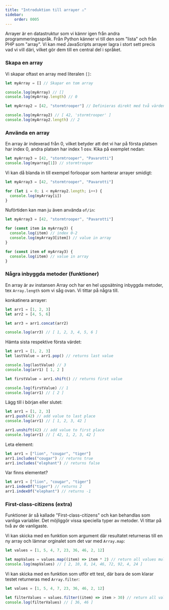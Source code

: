 ```yaml
---
title: "Introduktion till arrayer ⚠️" 
sidebar:
    order: 0005
---
```


Arrayer är en datastruktur som vi kännr igen från andra programmeringsspråk. Från Python känner vi till den som "lista" och från PHP som "array". Vi kan med JavaScripts arrayer lagra i stort sett precis vad vi vill däri, vilket gör dem till en central del i språket. 



### Skapa en array

Vi skapar oftast en array med literalen `[]`:

```js
let myArray = [] // Skapar en tom array

console.log(myArray) // []
console.log(myArray.length) // 0

let myArray2 = [42, "stormtrooper"] // Definieras direkt med två värden

console.log(myArray2) // [ 42, 'stormtrooper' ]
console.log(myArray2.length) // 2

```

### Använda en array

En array är indexerad från 0, vilket betyder att det vi har på första platsen har index 0, andra platsen har index 1 osv. Kika på exemplet nedan:

```js
let myArray3 = [42, "stormtrooper", "Pavarotti"]
console.log(myarray[1]) // stormtrooper
```

Vi kan då blanda in till exempel forloopar som hanterar arrayer smidigt:

```js
let myArray3 = [42, "stormtrooper", "Pavarotti"]

for (let i = 0; i < myArray2.length; i++) {
  console.log(myArray[i])
}
```

Nuförtiden kan man ju även använda `of/in`:

```js
let myArray3 = [42, "stormtrooper", "Pavarotti"]

for (const item in myArray3) {
  console.log(item) // index 0-2
  console.log(myArray3[item]) // value in array
}

for (const item of myArray3) {
  console.log(item) // value in array
}
```

### Några inbyggda metoder (funktioner)

En array är av instansen Array och har en hel uppsätning inbyggda metoder, tex `Array.length` som vi såg ovan. Vi tittar på några till.

konkatinera arrayer:
```js
let arr1 = [1, 2, 3]
let arr2 = [4, 5, 6]

let arr3 = arr1.concat(arr2)

console.log(arr3) // [ 1, 2, 3, 4, 5, 6 ]
```

Hämta sista respektive första värdet:
```js
let arr1 = [1, 2, 3]
let lastValue = arr1.pop() // returns last value

console.log(lastValue) // 3
console.log(arr1) [ 1, 2 ]

let firstValue = arr1.shift() // returns first value

console.log(firstValue) // 1
console.log(arr1) // [ 2 ]
```

Lägg till i början eller slutet:
```js
let arr1 = [1, 2, 3]
arr1.push(42) // add value to last place
console.log(arr1) // [ 1, 2, 3, 42 ]

arr1.unshift(42) // add value to first place
console.log(arr1) // [ 42, 1, 2, 3, 42 ]
```

Leta element:
```js
let arr1 = ["lion", "cougar", "tiger"]
arr1.includes("cougar") // returns true
arr1.includes("elephant") // returns false
```

Var finns elementet?
```js
let arr1 = ["lion", "cougar", "tiger"]
arr1.indexOf("tiger") // returns 2
arr1.indexOf("elephant") // returns -1
```

### First-class-citizens (extra)

Funktioner är så kallade "First-class-citizens" och kan behandlas som vanliga variabler. Det möjliggör vissa speciella typer av metoder. Vi tittar på två av de vanligaste.

Vi kan skicka med en funktion som argument där resultatet returneras till en ny array och lämnar orginalet som det var med `Array.map`:

```js
let values = [1, 5, 4, 7, 23, 36, 46, 2, 12]

let mapValues = values.map((item) => item * 2) // return all values multiplied by two
console.log(mapValues) // [ 2, 10, 8, 14, 46, 72, 92, 4, 24 ]
```

Vi kan skicka med en funktion som utför ett test, där bara de som klarar testet returneras med `Array.filter`:
```js
let values = [1, 5, 4, 7, 23, 36, 46, 2, 12]

let filterValues = values.filter((item) => item > 30) // return all values larger than 30
console.log(filterValues) // [ 36, 46 ]
```

